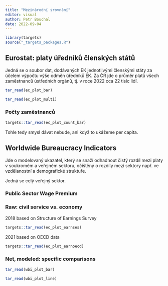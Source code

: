```yaml
---
title: "Mezinárodní srovnání"
editor: visual
author: Petr Bouchal
date: 2022-09-04
---
```


```r
library(targets)
source("_targets_packages.R")
```

## Eurostat: platy úředníků členských států

Jedná se o soubor dat, dodávaných EK jednotlivými členskými státy za účelem výpočtu výše odměn úředníků EK.
Za ČR jde o průměr platů všech zaměstnanců ústředních orgánů, tj.
v roce 2022 cca 22 tisíc lidí.

```r
tar_read(ec_plot_bar)
```

```r
tar_read(ec_plot_multi)
```

### Počty zaměstnanců

```r
targets::tar_read(ec_plot_count_bar)
```

Tohle tedy smysl dávat nebude, ani když to ukážeme per capita.

## Worldwide Bureaucracy Indicators

Jde o modelovaný ukazatel, který se snaží odhadnout čistý rozdíl mezi platy v soukromém a veřejném sektoru, očištěný o rozdíly mezi sektory např.
ve vzdělanostní a demografické struktuře.

::: {.callout-note appearance="simple"}
Jedná se celý veřejný sektor.
:::

### Public Sector Wage Premium

### Raw: civil service vs. economy

2018 based on Structure of Earnings Survey

```r
targets::tar_read(ec_plot_earnses)
```

2021 based on OECD data

```r
targets::tar_read(ec_plot_earnoecd)
```

### Net, modeled: specific comparisons

```r
tar_read(wbi_plot_bar)
```

```r
tar_read(wbi_plot_line)
```
